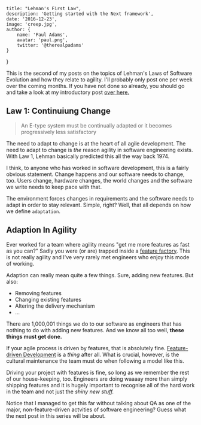 
    title: "Lehman's First Law",
    description: 'Getting started with the Next framework',
    date: '2016-12-23',
    image: 'creep.jpg',
    author: {
        name: 'Paul Adams',
        avatar: 'paul.png',
        twitter: '@therealpadams'
    }
}


This is the second of my posts on the topics of Lehman's Laws of
Software Evolution and how they relate to agility. I'll probably only
post one per week over the coming months. If you have not done so
already, you should go and take a look at my introductory post [over here.](/2016/12/evolution/)

## Law 1: Continuiung Change

> An E-type system must be continually adapted or it becomes
> progressively less satisfactory

The need to adapt to change is at the heart of all agile
development. The need to adapt to change is *the* reason agility in
software engineering exists. With Law 1, Lehman basically predicted
this all the way back 1974.

I think, to anyone who has worked in software development, this is a
fairly obvious statement. Change happens and our software needs to
change, too. Users change, hardware changes, the world changes and the
software we write needs to keep pace with that.

The environment forces changes in requirements and the software needs
to adapt in order to stay relevant. Simple, right? Well, that all
depends on how we define ```adaptation```.

## Adaption In Agility

Ever worked for a team where agility means "get me more features as
fast as you can?" Sadly you were (or are) trapped inside a [feature factory](https://hackernoon.com/12-signs-youre-working-in-a-feature-factory-44a5b938d6a2#.djumkhd6a). This
is not really agility and I've very rarely met engineers who enjoy
this mode of working.

Adaption can really mean quite a few things. Sure, adding new
features. But also:

- Removing features
- Changing existing features
- Altering the delivery mechanism
- ...

There are 1,000,001 things we do to our software as engineers that has
nothing to do with adding new features. And we know all too well,
**these things must get done.**

If your agile process is driven by features, that is absolutely
fine. [Feature-driven Development](https://en.wikipedia.org/wiki/Feature-driven_development)
is a *thing* after all. What is crucial, however, is the cultural
maintenance the team must do when following a model like this.

Driving your project with features is fine, so long as we remember the
rest of our house-keeping, too. Engineers are doing waaaay more than
simply shipping features and it is hugely important to recognise all
of the hard work in the team and not just the *shiny new stuff.*

Notice that I managed to get this far without talking about QA as one
of the major, non-feature-driven actvities of software engineering?
Guess what the next post in this series will be about.